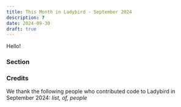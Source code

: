 ```yaml
---
title: This Month in Ladybird - September 2024
description: ?
date: 2024-09-30
draft: true
---
```

Hello\!
### Section
### Credits
We thank the following people who contributed code to Ladybird in September 2024:
_list,
of,
people_
